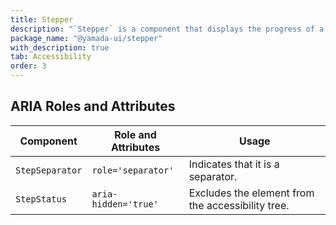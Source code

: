 ```yaml
---
title: Stepper
description: "`Stepper` is a component that displays the progress of a multi-step process."
package_name: "@yamada-ui/stepper"
with_description: true
tab: Accessibility
order: 3
---
```


## ARIA Roles and Attributes

| Component       | Role and Attributes  | Usage                                             |
| --------------- | -------------------- | ------------------------------------------------- |
| `StepSeparator` | `role='separator'`   | Indicates that it is a separator.                 |
| `StepStatus`    | `aria-hidden='true'` | Excludes the element from the accessibility tree. |

